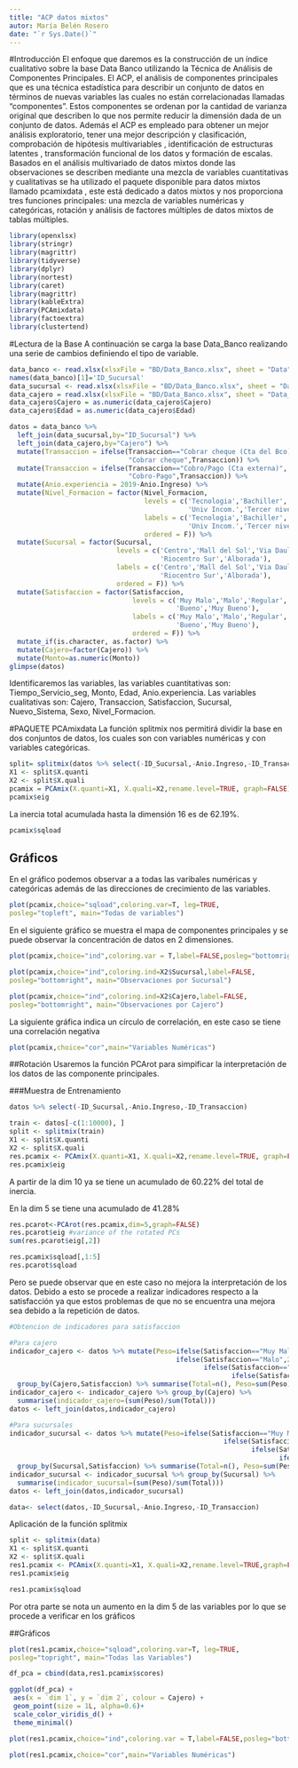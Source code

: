 ```yaml
---
title: "ACP datos mixtos"
autor: María Belén Rosero
date: "`r Sys.Date()`"
---
```

#Introducción
El enfoque que daremos es  la construcción de un índice cualitativo sobre la base Data Banco utilizando la Técnica de Análisis de Componentes Principales.
El ACP, el análisis de componentes principales que es una técnica estadística para describir un conjunto de datos en términos de nuevas variables las cuales no están correlacionadas llamadas “componentes”. Estos componentes se ordenan por la cantidad de varianza original que describen lo que nos permite reducir la dimensión dada de un conjunto de datos. 
Además el ACP es empleado para obtener un mejor análisis exploratorio, tener una mejor descripción y clasificación, comprobación de hipótesis multivariables , identificación de estructuras latentes , transformación funcional de los datos y formación de escalas.
Basados en el análisis multivariado de datos mixtos donde las observaciones se describen mediante una mezcla de variables cuantitativas y cualitativas se ha utilizado el paquete disponible para datos mixtos llamado pcamixdata , este está dedicado a datos mixtos y nos proporciona tres funciones principales: una mezcla de variables numéricas y categóricas, rotación y análisis de factores múltiples de datos mixtos de tablas múltiples. 

```r
library(openxlsx)
library(stringr)
library(magrittr)
library(tidyverse)
library(dplyr)
library(nortest) 
library(caret) 
library(magrittr)
library(kableExtra)
library(PCAmixdata)
library(factoextra)
library(clustertend)
```

#Lectura de la Base
A continuación se carga la base Data_Banco realizando una serie de cambios definiendo el tipo de variable.
```r
data_banco <- read.xlsx(xlsxFile = "BD/Data_Banco.xlsx", sheet = "Data")
names(data_banco)[1]='ID_Sucursal'
data_sucursal <- read.xlsx(xlsxFile = "BD/Data_Banco.xlsx", sheet = "Data_Sucursal")
data_cajero = read.xlsx(xlsxFile = "BD/Data_Banco.xlsx", sheet = "Data_Cajero")
data_cajero$Cajero = as.numeric(data_cajero$Cajero)
data_cajero$Edad = as.numeric(data_cajero$Edad)

datos = data_banco %>%
  left_join(data_sucursal,by="ID_Sucursal") %>%
  left_join(data_cajero,by="Cajero") %>%
  mutate(Transaccion = ifelse(Transaccion=="Cobrar cheque (Cta del Bco)",
                              "Cobrar cheque",Transaccion)) %>% 
  mutate(Transaccion = ifelse(Transaccion=="Cobro/Pago (Cta externa)",
                              "Cobro-Pago",Transaccion)) %>%
  mutate(Anio.experiencia = 2019-Anio.Ingreso) %>%
  mutate(Nivel_Formacion = factor(Nivel_Formacion,
                                  levels = c('Tecnologia','Bachiller',
                                             'Univ Incom.','Tercer nivel'),
                                  labels = c('Tecnologia','Bachiller',
                                             'Univ Incom.','Tercer nivel'),
                                  ordered = F)) %>% 
  mutate(Sucursal = factor(Sucursal,
                           levels = c('Centro','Mall del Sol','Via Daule',
                                      'Riocentro Sur','Alborada'),
                           labels = c('Centro','Mall del Sol','Via Daule',
                                      'Riocentro Sur','Alborada'),
                           ordered = F)) %>% 
  mutate(Satisfaccion = factor(Satisfaccion,
                               levels = c('Muy Malo','Malo','Regular',
                                          'Bueno','Muy Bueno'),
                               labels = c('Muy Malo','Malo','Regular',
                                          'Bueno','Muy Bueno'),
                               ordered = F)) %>%
  mutate_if(is.character, as.factor) %>%
  mutate(Cajero=factor(Cajero)) %>% 
  mutate(Monto=as.numeric(Monto))
glimpse(datos)
```

Identificaremos las variables, las variables cuantitativas son: Tiempo_Servicio_seg, Monto, Edad, Anio.experiencia. Las variables cualitativas son: Cajero, Transaccion, Satisfaccion, Sucursal, Nuevo_Sistema, Sexo, Nivel_Formacion.

#PAQUETE PCAmixdata
La función splitmix nos permitirá dividir la base en dos conjuntos de datos, los cuales son con variables numéricas y con variables categóricas.

```r
split= splitmix(datos %>% select(-ID_Sucursal,-Anio.Ingreso,-ID_Transaccion))
X1 <- split$X.quanti
X2 <- split$X.quali
pcamix = PCAmix(X.quanti=X1, X.quali=X2,rename.level=TRUE, graph=FALSE)
pcamix$eig
```
 La inercia total acumulada hasta la dimensión 16 es de 62.19%.
```r
pcamix$sqload
```

## Gráficos
En el gráfico podemos observar a a todas las varibales numéricas y categóricas además de las direcciones de crecimiento de las variables.

```r
plot(pcamix,choice="sqload",coloring.var=T, leg=TRUE,
posleg="topleft", main="Todas de variables")

```
En el siguiente gráfico se muestra el mapa de componentes principales y se puede observar la concentración de datos en 2 dimensiones.
```r
plot(pcamix,choice="ind",coloring.var = T,label=FALSE,posleg="bottomright", main="Observaciones")
```

```r
plot(pcamix,choice="ind",coloring.ind=X2$Sucursal,label=FALSE,
posleg="bottomright", main="Observaciones por Sucursal")
```

```r
plot(pcamix,choice="ind",coloring.ind=X2$Cajero,label=FALSE,
posleg="bottomright", main="Observaciones por Cajero")
```

La siguiente gráfica indica un círculo de correlación, en este caso se tiene una correlación negativa
```r
plot(pcamix,choice="cor",main="Variables Numéricas")
```


##Rotación
Usaremos la función PCArot para simpificar la interpretación de los datos de las componente principales.

###Muestra de Entrenamiento
```r
datos %>% select(-ID_Sucursal,-Anio.Ingreso,-ID_Transaccion)
```

```r

train <- datos[-c(1:10000), ]
split <- splitmix(train)
X1 <- split$X.quanti
X2 <- split$X.quali
res.pcamix <- PCAmix(X.quanti=X1, X.quali=X2,rename.level=TRUE, graph=FALSE)
res.pcamix$eig
```
 A partir de la dim 10 ya se tiene un acumulado de 60.22% del total de inercia.
 
  En la dim 5 se tiene una acumulado de 41.28% 
```r
res.pcarot<-PCArot(res.pcamix,dim=5,graph=FALSE)
res.pcarot$eig #variance of the rotated PCs
sum(res.pcarot$eig[,2])
```
```r
res.pcamix$sqload[,1:5]
res.pcarot$sqload
```
 Pero se puede observar que en este caso no mejora la interpretación de los datos. Debido a esto se procede a realizar indicadores respecto a  la satisfacción ya que estos problemas de que no se encuentra una mejora sea debido a la repetición de datos.
```r
#Obtencion de indicadores para satisfaccion

#Para cajero
indicador_cajero <- datos %>% mutate(Peso=ifelse(Satisfaccion=="Muy Malo",1,
                                          ifelse(Satisfaccion=="Malo",2, 
                                                 ifelse(Satisfaccion=="Regular",3,
                                                        ifelse(Satisfaccion=="Bueno",4,5))))) %>% 
  group_by(Cajero,Satisfaccion) %>% summarise(Total=n(), Peso=sum(Peso))
indicador_cajero <- indicador_cajero %>% group_by(Cajero) %>% 
  summarise(indicador_cajero=(sum(Peso)/sum(Total)))
datos <- left_join(datos,indicador_cajero)

#Para sucursales
indicador_sucursal <- datos %>% mutate(Peso=ifelse(Satisfaccion=="Muy Malo",1,
                                                      ifelse(Satisfaccion=="Malo",2, 
                                                             ifelse(Satisfaccion=="Regular",3,
                                                                    ifelse(Satisfaccion=="Bueno",4,5))))) %>% 
  group_by(Sucursal,Satisfaccion) %>% summarise(Total=n(), Peso=sum(Peso))
indicador_sucursal <- indicador_sucursal %>% group_by(Sucursal) %>% 
  summarise(indicador_sucursal=(sum(Peso)/sum(Total)))
datos <- left_join(datos,indicador_sucursal)

data<- select(datos,-ID_Sucursal,-Anio.Ingreso,-ID_Transaccion)
```

Aplicación de la función splitmix

```r
split <- splitmix(data)
X1 <- split$X.quanti
X2 <- split$X.quali
res1.pcamix <- PCAmix(X.quanti=X1, X.quali=X2,rename.level=TRUE,graph=FALSE)
res1.pcamix$eig
```

```r
res1.pcamix$sqload
```
Por otra parte se nota un aumento en la dim 5 de las variables  por lo que se procede a verificar en los gráficos

##Gráficos

```r
plot(res1.pcamix,choice="sqload",coloring.var=T, leg=TRUE,
posleg="topright", main="Todas las Variables")
```
```r
df_pca = cbind(data,res1.pcamix$scores)

ggplot(df_pca) +
 aes(x = `dim 1`, y = `dim 2`, colour = Cajero) +
 geom_point(size = 1L, alpha=0.6)+
 scale_color_viridis_d() +
 theme_minimal()
```

```r
plot(res1.pcamix,choice="ind",coloring.var = T,label=FALSE,posleg="bottomright", main="Observaciones")
```

```r
plot(res1.pcamix,choice="cor",main="Variables Numéricas")
```



